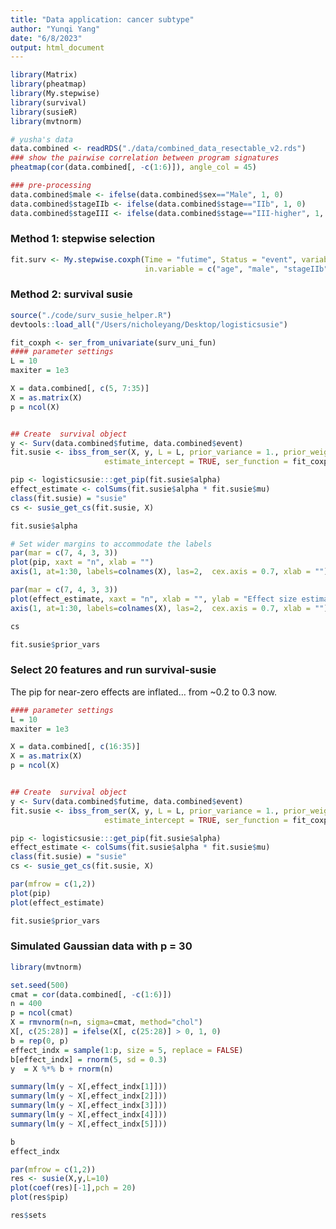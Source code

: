 ```yaml
---
title: "Data application: cancer subtype"
author: "Yunqi Yang"
date: "6/8/2023"
output: html_document
---
```


```r
library(Matrix)
library(pheatmap)
library(My.stepwise)
library(survival)
library(susieR)
library(mvtnorm)
```


```r
# yusha's data
data.combined <- readRDS("./data/combined_data_resectable_v2.rds")
### show the pairwise correlation between program signatures
pheatmap(cor(data.combined[, -c(1:6)]), angle_col = 45)
```

```r
### pre-processing
data.combined$male <- ifelse(data.combined$sex=="Male", 1, 0)
data.combined$stageIIb <- ifelse(data.combined$stage=="IIb", 1, 0)
data.combined$stageIII <- ifelse(data.combined$stage=="III-higher", 1, 0)
```

### Method 1: stepwise selection
```r
fit.surv <- My.stepwise.coxph(Time = "futime", Status = "event", variable.list = colnames(data.combined)[7:32],
                              in.variable = c("age", "male", "stageIIb", "stageIII"), data = data.combined)

```

### Method 2: survival susie
```r
source("./code/surv_susie_helper.R")
devtools::load_all("/Users/nicholeyang/Desktop/logisticsusie")
```

```r
fit_coxph <- ser_from_univariate(surv_uni_fun)
#### parameter settings
L = 10
maxiter = 1e3

X = data.combined[, c(5, 7:35)]
X = as.matrix(X)
p = ncol(X)


## Create  survival object
y <- Surv(data.combined$futime, data.combined$event)
fit.susie <- ibss_from_ser(X, y, L = L, prior_variance = 1., prior_weights = rep(1/p, p), tol = 1e-3, maxit = maxiter,
                     estimate_intercept = TRUE, ser_function = fit_coxph)

pip <- logisticsusie:::get_pip(fit.susie$alpha)
effect_estimate <- colSums(fit.susie$alpha * fit.susie$mu)
class(fit.susie) = "susie"
cs <- susie_get_cs(fit.susie, X)
```

```r
fit.susie$alpha
```

```r
# Set wider margins to accommodate the labels
par(mar = c(7, 4, 3, 3)) 
plot(pip, xaxt = "n", xlab = "")
axis(1, at=1:30, labels=colnames(X), las=2,  cex.axis = 0.7, xlab = "")
```

```r
par(mar = c(7, 4, 3, 3)) 
plot(effect_estimate, xaxt = "n", xlab = "", ylab = "Effect size estimate")
axis(1, at=1:30, labels=colnames(X), las=2,  cex.axis = 0.7, xlab = "")
```
```r
cs
```

```r
fit.susie$prior_vars
```

### Select 20 features and run survival-susie

The pip for near-zero effects are inflated... from ~0.2 to 0.3 now.
```r
#### parameter settings
L = 10
maxiter = 1e3

X = data.combined[, c(16:35)]
X = as.matrix(X)
p = ncol(X)


## Create  survival object
y <- Surv(data.combined$futime, data.combined$event)
fit.susie <- ibss_from_ser(X, y, L = L, prior_variance = 1., prior_weights = rep(1/p, p), tol = 1e-3, maxit = maxiter,
                     estimate_intercept = TRUE, ser_function = fit_coxph)

pip <- logisticsusie:::get_pip(fit.susie$alpha)
effect_estimate <- colSums(fit.susie$alpha * fit.susie$mu)
class(fit.susie) = "susie"
cs <- susie_get_cs(fit.susie, X)
```

```r
par(mfrow = c(1,2))
plot(pip)
plot(effect_estimate)
```

```r
fit.susie$prior_vars
```



### Simulated Gaussian data with p = 30

```r
library(mvtnorm)
```

```r
set.seed(500)
cmat = cor(data.combined[, -c(1:6)])
n = 400
p = ncol(cmat)
X = rmvnorm(n=n, sigma=cmat, method="chol")
X[, c(25:28)] = ifelse(X[, c(25:28)] > 0, 1, 0)
b = rep(0, p)
effect_indx = sample(1:p, size = 5, replace = FALSE)
b[effect_indx] = rnorm(5, sd = 0.3)
y  = X %*% b + rnorm(n)

```

```r
summary(lm(y ~ X[,effect_indx[1]]))
summary(lm(y ~ X[,effect_indx[2]]))
summary(lm(y ~ X[,effect_indx[3]]))
summary(lm(y ~ X[,effect_indx[4]]))
summary(lm(y ~ X[,effect_indx[5]]))
```

```r
b
effect_indx
```

```r
par(mfrow = c(1,2))
res <- susie(X,y,L=10)
plot(coef(res)[-1],pch = 20)
plot(res$pip)
```
```r
res$sets
```


